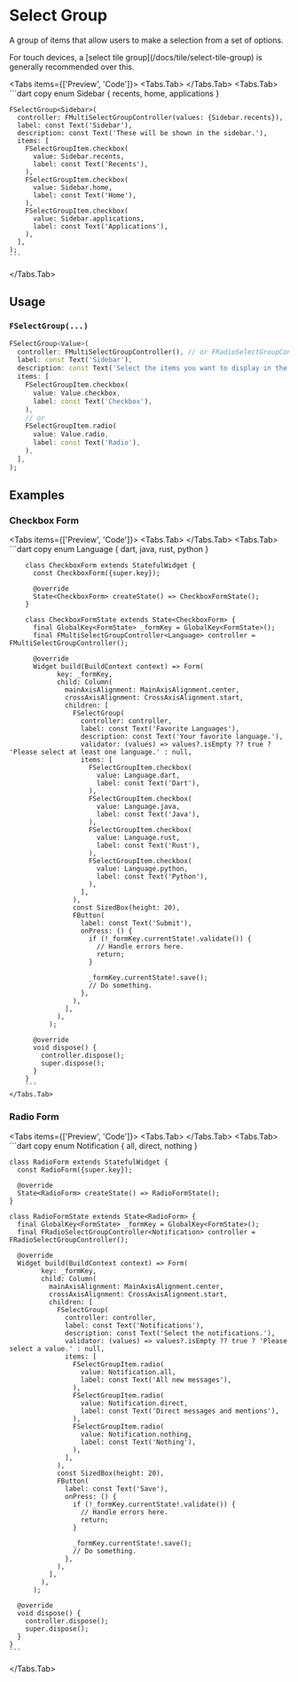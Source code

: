 
# Select Group
A group of items that allow users to make a selection from a set of options.

<LinkBadgeGroup>
    <LinkBadge label="API Reference" href="https://pub.dev/documentation/forui/latest/forui.widgets.select_group/"/>
</LinkBadgeGroup>

<Callout type="info">
    For touch devices, a [select tile group](/docs/tile/select-tile-group) is generally recommended over this.
</Callout>

<Tabs items={['Preview', 'Code']}>
  <Tabs.Tab>
    <Widget name='select-group' variant='default' query={{}} height={300}/>
  </Tabs.Tab>
  <Tabs.Tab>
    ```dart copy
    enum Sidebar { recents, home, applications }

    FSelectGroup<Sidebar>(
      controller: FMultiSelectGroupController(values: {Sidebar.recents}),
      label: const Text('Sidebar'),
      description: const Text('These will be shown in the sidebar.'),
      items: [
        FSelectGroupItem.checkbox(
          value: Sidebar.recents,
          label: const Text('Recents'),
        ),
        FSelectGroupItem.checkbox(
          value: Sidebar.home,
          label: const Text('Home'),
        ),
        FSelectGroupItem.checkbox(
          value: Sidebar.applications,
          label: const Text('Applications'),
        ),
      ],
    );
    ```
  </Tabs.Tab>
</Tabs>

## Usage

### `FSelectGroup(...)`

```dart copy
FSelectGroup<Value>(
  controller: FMultiSelectGroupController(), // or FRadioSelectGroupController()
  label: const Text('Sidebar'),
  description: const Text('Select the items you want to display in the sidebar.'),
  items: [
    FSelectGroupItem.checkbox(
      value: Value.checkbox,
      label: const Text('Checkbox'),
    ),
    // or
    FSelectGroupItem.radio(
      value: Value.radio,
      label: const Text('Radio'),
    ),
  ],
);
```

## Examples

### Checkbox Form
<Tabs items={['Preview', 'Code']}>
    <Tabs.Tab>
        <Widget name='select-group' variant='checkbox-form' query={{}} height={400}/>
    </Tabs.Tab>
    <Tabs.Tab>
        ```dart copy
        enum Language { dart, java, rust, python }

        class CheckboxForm extends StatefulWidget {
          const CheckboxForm({super.key});

          @override
          State<CheckboxForm> createState() => CheckboxFormState();
        }

        class CheckboxFormState extends State<CheckboxForm> {
          final GlobalKey<FormState> _formKey = GlobalKey<FormState>();
          final FMultiSelectGroupController<Language> controller = FMultiSelectGroupController();

          @override
          Widget build(BuildContext context) => Form(
                key: _formKey,
                child: Column(
                  mainAxisAlignment: MainAxisAlignment.center,
                  crossAxisAlignment: CrossAxisAlignment.start,
                  children: [
                    FSelectGroup(
                      controller: controller,
                      label: const Text('Favorite Languages'),
                      description: const Text('Your favorite language.'),
                      validator: (values) => values?.isEmpty ?? true ? 'Please select at least one language.' : null,
                      items: [
                        FSelectGroupItem.checkbox(
                          value: Language.dart,
                          label: const Text('Dart'),
                        ),
                        FSelectGroupItem.checkbox(
                          value: Language.java,
                          label: const Text('Java'),
                        ),
                        FSelectGroupItem.checkbox(
                          value: Language.rust,
                          label: const Text('Rust'),
                        ),
                        FSelectGroupItem.checkbox(
                          value: Language.python,
                          label: const Text('Python'),
                        ),
                      ],
                    ),
                    const SizedBox(height: 20),
                    FButton(
                      label: const Text('Submit'),
                      onPress: () {
                        if (!_formKey.currentState!.validate()) {
                          // Handle errors here.
                          return;
                        }

                        _formKey.currentState!.save();
                        // Do something.
                      },
                    ),
                  ],
                ),
              );

          @override
          void dispose() {
            controller.dispose();
            super.dispose();
          }
        }
        ```
    </Tabs.Tab>
</Tabs>

### Radio Form
<Tabs items={['Preview', 'Code']}>
  <Tabs.Tab>
    <Widget name='select-group' variant='radio-form' query={{}} height={400}/>
  </Tabs.Tab>
  <Tabs.Tab>
    ```dart copy
    enum Notification { all, direct, nothing }

    class RadioForm extends StatefulWidget {
      const RadioForm({super.key});

      @override
      State<RadioForm> createState() => RadioFormState();
    }

    class RadioFormState extends State<RadioForm> {
      final GlobalKey<FormState> _formKey = GlobalKey<FormState>();
      final FRadioSelectGroupController<Notification> controller = FRadioSelectGroupController();

      @override
      Widget build(BuildContext context) => Form(
            key: _formKey,
            child: Column(
              mainAxisAlignment: MainAxisAlignment.center,
              crossAxisAlignment: CrossAxisAlignment.start,
              children: [
                FSelectGroup(
                  controller: controller,
                  label: const Text('Notifications'),
                  description: const Text('Select the notifications.'),
                  validator: (values) => values?.isEmpty ?? true ? 'Please select a value.' : null,
                  items: [
                    FSelectGroupItem.radio(
                      value: Notification.all,
                      label: const Text('All new messages'),
                    ),
                    FSelectGroupItem.radio(
                      value: Notification.direct,
                      label: const Text('Direct messages and mentions'),
                    ),
                    FSelectGroupItem.radio(
                      value: Notification.nothing,
                      label: const Text('Nothing'),
                    ),
                  ],
                ),
                const SizedBox(height: 20),
                FButton(
                  label: const Text('Save'),
                  onPress: () {
                    if (!_formKey.currentState!.validate()) {
                      // Handle errors here.
                      return;
                    }

                    _formKey.currentState!.save();
                    // Do something.
                  },
                ),
              ],
            ),
          );

      @override
      void dispose() {
        controller.dispose();
        super.dispose();
      }
    }
    ```
  </Tabs.Tab>
</Tabs>
